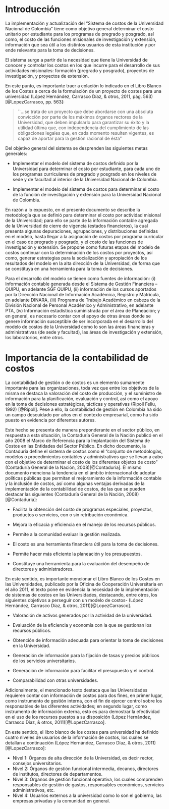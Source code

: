 # Introducción {#sec-intro .unnumbered}

La implementación y actualización del "Sistema de costos de la Universidad Nacional de Colombia" tiene como objetivo general determinar el costo unitario por estudiante para los programas de pregrado y posgrado, así como, el costo de las funciones misionales de investigación y extensión, información que sea útil a los distintos usuarios de esta institución y por ende relevante para la toma de decisiones.

El sistema surge a partir de la necesidad que tiene la Universidad de conocer y controlar los costos en los que incurre para el desarrollo de sus actividades misionales: formación (pregrado y posgrado), proyectos de investigación, y proyectos de extensión.

En este punto, es importante traer a colación lo indicado en el Libro Blanco de los Costes a cerca de la formulación de un proyecto de costes para una universidad (López Hernández, Carrasco Díaz, & otros, 2011, pág. 563) [@LopezCarrasco, pp. 563]:

> \`\`...se trata de un proyecto que debe abordarse con una absoluta convicción por parte de los máximos órganos rectores de la Universidad, que deben impulsarlo para garantizar su éxito y la utilidad última que, con independencia del cumplimiento de las obligaciones legales que, en cada momento resulten vigentes, es capaz de aportar para la gestión racional de ésta"

Del objetivo general del sistema se desprenden las siguientes metas generales:

-   Implementar el modelo del sistema de costos definido por la Universidad para determinar el costo por estudiante, para cada uno de los programas curriculares de pregrado y posgrado en los niveles de sede y de facultad al interior de la Universidad Nacional de Colombia.

-   Implementar el modelo del sistema de costos para determinar el costo de la función de investigación y extensión para la Universidad Nacional de Colombia.

En razón a lo expuesto, en el presente documento se describe la metodología que se definió para determinar el costo por actividad misional de la Universidad; para ello se parte de la información contable agregada de la Universidad de cierre de vigencia (estados financieros), la cual presenta algunas depuraciones, agrupaciones, y distribuciones definidas en el modelo, hasta llegar a la asignación de costos por programa curricular en el caso de pregrado y posgrado, y el costo de las funciones de investigación y extensión. Se propone como futuras etapas del modelo de costos continuar con la determinación de los costos por proyectos, así como, generar estrategias para la socialización y apropiación de los resultados del modelo en la alta dirección de la Universidad, de forma que se constituya en una herramienta para la toma de decisiones.

Para el desarrollo del modelo se tienen como fuentes de información: (i) Información contable generada desde el Sistema de Gestión Financiera --QUIPU, en adelante SGF QUIPU, (ii) información de los cursos aportados por la Dirección Nacional de Información Académica, Registro y Matrícula, en adelante DINARA, (iii) Programa de Trabajo Académico en cabeza de la División Nacional de Personal Académico y Administrativo, en adelante PTA, (iv) Información estadística suministrada por el área de Planeación; y en general, es necesario contar con el apoyo de otras áreas donde se genere información susceptible de ser incorporada en el desarrollo del modelo de costos de la Universidad como lo son las áreas financieras y administrativas (de sede y facultad), las áreas de investigación y extensión, los laboratorios, entre otros.

# Importancia de la contabilidad de costos {#sec-importancia .unnumbered}

La contabilidad de gestión o de costos es un elemento sumamente importante para las organizaciones, toda vez que entre los objetivos de la misma se destaca la valoración del costo de producción, y el suministro de información para la planificación, evaluación y control, así como el apoyo en la toma de decisiones estratégicas, tácticas y operativas (Ripoll Feliu, 1992) [@Ripoll]. Pese a ello, la contabilidad de gestión en Colombia ha sido un campo descuidado por años en el contexto empresarial, como ha sido puesto en evidencia por diferentes autores.

Este hecho se presenta de manera preponderante en el sector público, en respuesta a esta situación, la Contaduría General de la Nación publicó en el año 2008 el Marco de Referencia para la Implantación del Sistema de Costos en las Entidades del Sector Público. En dicho documento, la Contaduría define el sistema de costos como el "conjunto de metodologías, modelos o procedimientos contables y administrativos que se llevan a cabo con el objetivo de determinar el costo de los diferentes objetos de costo" (Contaduría General de la Nación, 2008)[@Contaduria]. El mismo documento menciona la tendencia en el ámbito internacional de adoptar políticas públicas que permitan el mejoramiento de la información contable y la inclusión de costos, así como algunas ventajas derivadas de la implementación de la contabilidad de costos, de las que se pueden destacar las siguientes (Contaduría General de la Nación, 2008)[@Contaduria]:

-   Facilita la obtención del costo de programas especiales, proyectos, productos o servicios, con o sin retribución económica.

-   Mejora la eficacia y eficiencia en el manejo de los recursos públicos.

-   Permite a la comunidad evaluar la gestión realizada.

-   El costo es una herramienta financiera útil para la toma de decisiones.

-   Permite hacer más eficiente la planeación y los presupuestos.

-   Constituye una herramienta para la evaluación del desempeño de directores y administradores. 

En este sentido, es importante mencionar el Libro Blanco de los Costes en las Universidades, publicado por la Oficina de Cooperación Universitaria en el año 2011, el texto pone en evidencia la necesidad de la implementación de sistemas de costos en las Universidades, destacando, entre otros, los siguientes objetivos a perseguir con un modelo de costos- (López Hernández, Carrasco Díaz, & otros, 2011)[@LopezCarrasco].

-   Valoración de activos generados por la actividad de la universidad.

-   Evaluación de la eficiencia y economía con la que se gestionan los recursos públicos.

-   Obtención de información adecuada para orientar la toma de decisiones en la Universidad.

-   Generación de información para la fijación de tasas y precios públicos de los servicios universitarios.

-   Generación de información para facilitar el presupuesto y el control.

-   Comparabilidad con otras universidades.

Adicionalmente, el mencionado texto destaca que las Universidades requieren contar con información de costos para dos fines, en primer lugar, como instrumento de gestión interna, con el fin de ejercer control sobre los responsables de las diferentes actividades; en segundo lugar, como instrumento de información externa, esto es para demostrar la efectividad en el uso de los recursos puestos a su disposición (López Hernández, Carrasco Díaz, & otros, 2011)[@LopezCarrasco].

En este sentido, el libro blanco de los costes para universidad ha definido cuatro niveles de usuarios de la información de costos, los cuales se detallan a continuación (López Hernández, Carrasco Díaz, & otros, 2011)[@LopezCarrasco]:

-   Nivel 1: Órganos de alta dirección de la Universidad, es decir rector, consejos universitarios.
-   Nivel 2: Órganos de gestión funcional intermedia, decanos, directores de institutos, directores de departamentos.
-   Nivel 3: Órganos de gestión funcional operativa, los cuales comprenden responsables de gestión de gastos, responsables económicos, servicios administrativos, etc.
-   Nivel 4: Usuarios externos a la universidad como lo son el gobierno, las empresas privadas y la comunidad en general.
